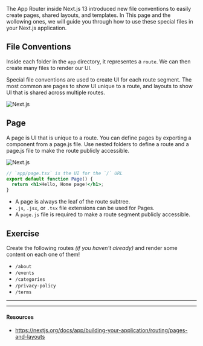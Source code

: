 The App Router inside Next.js 13 introduced new file conventions to easily create pages, shared layouts, and templates. In This page and the wollowing ones, we will guide you through how to use these special files in your Next.js application.

## File Conventions

Inside each folder in the `app` directory, it representes a `route`. We can then create many files to render our UI.

Special file conventions are used to create UI for each route segment. The most common are pages to show UI unique to a route, and layouts to show UI that is shared across multiple routes.

![Next.js](../../images/routing-files.png)

## Page

A page is UI that is unique to a route. You can define pages by exporting a component from a page.js file. Use nested folders to define a route and a page.js file to make the route publicly accessible.

![Next.js](../../images/page-route.png)

```jsx
// `app/page.tsx` is the UI for the `/` URL
export default function Page() {
  return <h1>Hello, Home page!</h1>;
}
```

- A page is always the leaf of the route subtree.
- `.js`, `.jsx`, or `.tsx` file extensions can be used for Pages.
- A `page.js` file is required to make a route segment publicly accessible.

## Exercise

Create the following routes _(if you haven't already)_ and render some content on each one of them!

- `/about`
- `/events`
- `/categories`
- `/privacy-policy`
- `/terms`

---

---

#### Resources

- https://nextjs.org/docs/app/building-your-application/routing/pages-and-layouts
